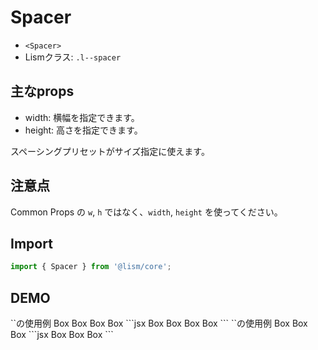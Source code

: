 

# Spacer

- `<Spacer>`
- Lismクラス: `.l--spacer`

## 主なprops
- width: 横幅を指定できます。
- height: 高さを指定できます。

スペーシングプリセットがサイズ指定に使えます。

## 注意点
Common Props の `w`, `h` ではなく、`width`, `height` を使ってください。


## Import

```js
import { Spacer } from '@lism/core';
```

## DEMO

<Demo>
	<Demo.Title>`<Spacer>`の使用例</Demo.Title>
	<Demo.Preview resize p={20} isFlow={false}>
		<Box bgc="whitesmoke">Box</Box>
		<Spacer height={50} />
		<Box bgc="whitesmoke">Box</Box>
		<Spacer height={20} />
		<Box bgc="whitesmoke">Box</Box>
		<Spacer height="200px" />
		<Box bgc="whitesmoke">Box</Box>
	</Demo.Preview>
	<Demo.Code>
		```jsx
		<Box bgc="whitesmoke">Box</Box>
		<Spacer height={50} />
		<Box bgc="whitesmoke">Box</Box>
		<Spacer height={20} />
		<Box bgc="whitesmoke">Box</Box>
		<Spacer height="200px" />
		<Box bgc="whitesmoke">Box</Box>
		```
	</Demo.Code>
</Demo>

<Demo>
	<Demo.Title>`<Spacer>`の使用例</Demo.Title>
	<Demo.Preview resize p={20} isFlow={false}>
		<Flex>
			<Box bgc="whitesmoke">Box</Box>
			<Spacer width={50} />
			<Box bgc="whitesmoke">Box</Box>
			<Spacer width="100px" />
			<Box bgc="whitesmoke">Box</Box>
		</Flex>
	</Demo.Preview>
	<Demo.Code>
		```jsx
		<Flex>
			<Box bgc="whitesmoke">Box</Box>
			<Spacer width={50} />
			<Box bgc="whitesmoke">Box</Box>
			<Spacer width="100px" />
			<Box bgc="whitesmoke">Box</Box>
		</Flex>
		```
	</Demo.Code>
</Demo>
